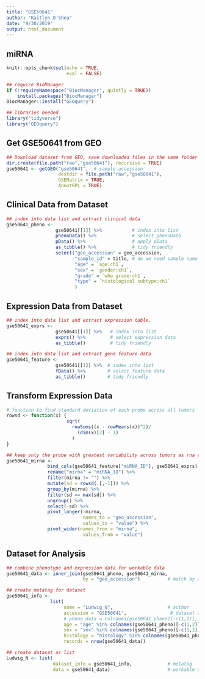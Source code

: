 ```yaml
---
title: "GSE50641"
author: "Kaitlyn O'Shea"
date: "9/30/2019"
output: html_document
---
```


## miRNA 

```r
knitr::opts_chunk$set(echo = TRUE,
                      eval = FALSE)
```

```r
## require BioManager
if (!requireNamespace("BiocManager", quietly = TRUE))
    install.packages("BiocManager")
BiocManager::install("GEOquery") 
```

```r
## libraries needed
library("tidyverse")
library("GEOquery")
```

## Get GSE50641 from GEO
```r
## Download dataset from GEO, save downloaded files in the same folder as this .Rmd file.
dir.create(file.path("raw","gse50641"), recursive = TRUE)
gse50641 <- getGEO("gse50641",  # sample accession 
                   destdir = file.path("raw","gse50641"),
                   GSEMatrix = TRUE,
                   AnnotGPL = TRUE)
```

## Clinical Data from Dataset
```r
## index into data list and extract clinical data
gse50641_pheno <-
                  gse50641[[1]] %>%           # index into list 
                  phenoData() %>%             # select phenoData
                  pData() %>%                 # apply pData
                  as_tibble() %>%             # tidy friendly
                  select("geo_accession" = geo_accession,
                         "sample_id" = title, # do we need sample name and accession number?
                         "age" = `age:ch1`,
                         "sex" = `gender:ch1`,
                         "grade" = `who grade:ch1`,
                         "type" = `histological subtype:ch1`
                         ) 
```

## Expression Data from Dataset
```r
## index into data list and extract expression table.
gse50641_exprs <- 
                  gse50641[[1]] %>%   # index into list 
                  exprs() %>%         # select expression data
                  as_tibble()         # tidy friendly

## index into data list and extract gene feature data
gse50641_feature <- 
                  gse50641[[1]] %>%  # index into list 
                  fData() %>%        # select feature data
                  as_tibble()        # tidy friendly
```

## Transform Expression Data
``` r
# function to find standard deviation of each probe across all tumors
rowsd <- function(x) {
                      sqrt(
                        rowSums((x - rowMeans(x))^2)/
                          (dim(x)[2] - 1)
                        )
}

## keep only the probe with greatest variability across tumors as rna variable and mirna ids
gse50641_mirna <-
               bind_cols(gse50641_feature["miRNA_ID"], gse50641_exprs) %>%    # add mirna name to expression data
               rename("mirna" = "miRNA_ID") %>%                               # rename name variable as 'mirna' 
               filter(mirna != "") %>%                                        # keep only data for named mirna
               mutate(sd = rowsd(.[,-1])) %>%                                 # calculate sd for each probe, index out mirna name
               group_by(mirna) %>%                                            # group probes by mirna
               filter(sd == max(sd)) %>%                                      # keep the probe with the max variation for each mirna
               ungroup() %>%                                                  # ungroup by mirna 
               select(-sd) %>%                                                # select all but sd column
               pivot_longer(-mirna,                                           # do not group by mirna 
                            names_to = "geo_accession",                       # 'key' via gather
                            values_to = "value") %>%                          
               pivot_wider(names_from = "mirna",                              # final format mirna as rows
                            values_from = "value")                            # final format expression across accession as columns    

```

## Dataset for Analysis
```r
## combine phenotype and expression data for workable data
gse50641_data <- inner_join(gse50641_pheno, gse50641_mirna, 
                            by = "geo_accession")          # match by accession

## create metatag for dataset
gse50641_info <-  
                list(
                     name = "Ludwig_N",                    # author
                     accession = "GSE50641",                # dataset accession 
                     # pheno_data = colnames(gse50641_pheno)[-c(1,2)],
                     age = "age" %in% colnames(gse50641_pheno)[-c(1,2)],
                     sex = "sex" %in% colnames(gse50641_pheno)[-c(1,2)],
                     histology = "histology" %in% colnames(gse50641_pheno)[-c(1,2)],
                     records = nrow(gse50641_data))

## create dataset as list 
Ludwig_N <- list(
                 dataset_info = gse50641_info,             # metatag
                 data = gse50641_data)                     # workable data
```